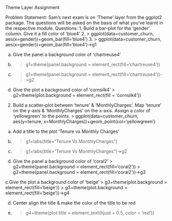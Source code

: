 Theme Layer Assignment

Problem Statement:
Sam’s next exam is on ‘Theme’ layer from the ggplot2 package. The questions will be asked on the basis of what you’ve learnt in the respective module.
Questions:
1.	Build a bar-plot for the ‘gender’ column. Give it a fill color of ‘blue4’
2.	> ggplot(data=customer_churn, aes(x=gender))+geom_bar(fill='blue4')
3.	> ggplot(data=customer_churn, aes(x=gender))+geom_bar(fill='blue4')->g1
 
a.	Give the panel a background color of ‘chartreuse4’
b.	> g1+theme(panel.background = element_rect(fill='chartreuse4'))
c.	> g1+theme(panel.background = element_rect(fill='chartreuse4'))->g2
 
b. Give the plot a background color of ‘cornsilk4’
> g2+theme(plot.background = element_rect(fill = 'cornsilk4'))
 
2. Build a scatter-plot between ‘tenure’ & ‘MonthlyCharges’. Map ‘tenure’ on the y-axis & ‘MonthlyCharges’ on the x-axis. Assign a color of ‘yellowgreen’ to the points.
> ggplot(data=customer_churn, aes(y=tenure, x=MonthlyCharges))+geom_point(col='yellowgreen')
 
a.	Add a title to the plot ‘Tenure vs Monthly Charges’
b.	> g1+labs(title="Tenure Vs MonthlyCharges")
c.	> g1+labs(title="Tenure Vs MonthlyCharges")->g2
 

b. Give the panel a background color of ‘coral2’
> g2+theme(panel.background = element_rect(fill='coral2'))
> g2+theme(panel.background = element_rect(fill='coral2'))->g3
 
c.Give the plot a background color of ‘beige’
> g3+theme(plot.background = element_rect(fill='beige'))
> g3+theme(plot.background = element_rect(fill='beige'))->g4
 

d.	Center align the title & make the color of the title to be red
e.	> g4+theme(plot.title = element_text(hjust = 0.5, color = 'red'))
 
